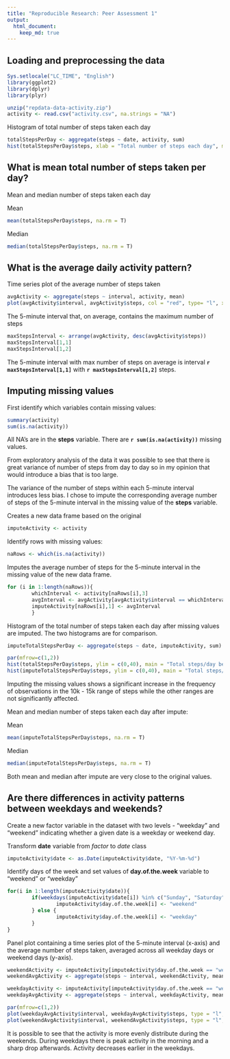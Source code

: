 ```yaml
---
title: "Reproducible Research: Peer Assessment 1"
output: 
  html_document:
    keep_md: true
---
```



## Loading and preprocessing the data
```r
Sys.setlocale("LC_TIME", "English")
library(ggplot2)
library(dplyr)
library(plyr)

unzip("repdata-data-activity.zip")
activity <- read.csv("activity.csv", na.strings = "NA")
```

Histogram of total number of steps taken each day
```r
totalStepsPerDay <- aggregate(steps ~ date, activity, sum)
hist(totalStepsPerDay$steps, xlab = "Total number of steps each day", main = "Histogram of total number of steps taken each day")
```

## What is mean total number of steps taken per day?
Mean and median number of steps taken each day

Mean
```r
mean(totalStepsPerDay$steps, na.rm = T)
```

Median
```r
median(totalStepsPerDay$steps, na.rm = T)
```


## What is the average daily activity pattern?
Time series plot of the average number of steps taken
```r
avgActivity <- aggregate(steps ~ interval, activity, mean)
plot(avgActivity$interval, avgActivity$steps, col = "red", type= "l", xlab = "5-minute interval", ylab = "Average number of steps", main = "Average number of steps during a day")
``` 

The 5-minute interval that, on average, contains the maximum number of steps
```r
maxStepsInterval <- arrange(avgActivity, desc(avgActivity$steps))
maxStepsInterval[1,1]
maxStepsInterval[1,2]
```
The 5-minute interval with max number of steps on average is interval **`r maxStepsInterval[1,1]`** with **`r maxStepsInterval[1,2]`** steps.

## Imputing missing values

First identify which variables contain missing values:
```r
summary(activity)
sum(is.na(activity))
```
All NA's are in the **steps** variable. There are **`r sum(is.na(activity))`** missing values.

From exploratory analysis of the data it was possible to see that there is great variance of number of steps from day to day so in my opinion that would introduce a bias that is too large.

The variance of the number of steps within each 5-minute interval introduces less bias. I chose to impute the corresponding average number of steps of the 5-minute interval in the missing value of the **steps** variable.

Creates a new data frame based on the original
```r
imputeActivity <- activity
```

Identify rows with missing values:
```r
naRows <- which(is.na(activity))
```

Imputes the average number of steps for the 5-minute interval in the missing value of the new data frame.
```r
for (i in 1:length(naRows)){
        whichInterval <- activity[naRows[i],3]
        avgInterval <- avgActivity[avgActivity$interval == whichInterval,2]
        imputeActivity[naRows[i],1] <- avgInterval
        }
```

Histogram of the total number of steps taken each day after missing values are imputed. The two histograms are for comparison.
```r
imputeTotalStepsPerDay <- aggregate(steps ~ date, imputeActivity, sum)

par(mfrow=c(1,2))
hist(totalStepsPerDay$steps, ylim = c(0,40), main = "Total steps/day before impute")
hist(imputeTotalStepsPerDay$steps, ylim = c(0,40), main = "Total steps/day after impute")
```

Imputing the missing values shows a significant increase in the frequency of observations in the 10k - 15k range of steps while the other ranges are not significantly affected.

Mean and median number of steps taken each day after impute:

Mean
```r
mean(imputeTotalStepsPerDay$steps, na.rm = T)
```

Median
```r
median(imputeTotalStepsPerDay$steps, na.rm = T)
```

Both mean and median after impute are very close to the original values.

## Are there differences in activity patterns between weekdays and weekends?

Create a new factor variable in the dataset with two levels - "weekday" and "weekend" indicating whether a given date is a weekday or weekend day.

Transform **date** variable from *factor* to *date* class
```r
imputeActivity$date <- as.Date(imputeActivity$date, "%Y-%m-%d")
```

Identify days of the week and set values of **day.of.the.week** variable to "weekend" or "weekday"

```r
for(i in 1:length(imputeActivity$date)){
        if(weekdays(imputeActivity$date[i]) %in% c("Sunday", "Saturday")){
                imputeActivity$day.of.the.week[i] <- "weekend"
        } else {
                imputeActivity$day.of.the.week[i] <- "weekday"
        }
}
```

Panel plot containing a time series plot of the 5-minute interval (x-axis) and the average number of steps taken, averaged across all weekday days or weekend days (y-axis).

```r
weekendActivity <- imputeActivity[imputeActivity$day.of.the.week == "weekend",]
weekendAvgActivity <- aggregate(steps ~ interval, weekendActivity, mean)

weekdayActivity <- imputeActivity[imputeActivity$day.of.the.week == "weekday",]
weekdayAvgActivity <- aggregate(steps ~ interval, weekdayActivity, mean)

par(mfrow=c(1,2))
plot(weekdayAvgActivity$interval, weekdayAvgActivity$steps, type = "l", main = "Weekday Activity", ylim = c(0, 250))
plot(weekendAvgActivity$interval, weekendAvgActivity$steps, type = "l", main = "Weekend Activity", ylim = c(0, 250))
```

It is possible to see that the activity is more evenly distribute during the weekends. During weekdays there is peak activity in the morning and a sharp drop afterwards. Activity decreases earlier in the weekdays.

